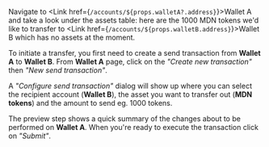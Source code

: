 
Navigate to <Link href={`/accounts/${props.walletA?.address}`}>Wallet A</Link> and take a look under the assets table: here are the 1000 MDN tokens we'd like to transfer to <Link href={`/accounts/${props.walletB.address}`}>Wallet B</Link> which has no assets at the moment.

To initiate a transfer, you first need to create a send transaction from **Wallet A** to **Wallet B**. From **Wallet A** page, click on the _"Create new transaction"_ then _"New send transaction"_.

A _"Configure send transaction"_ dialog will show up where you can select the recipient account (**Wallet B**), the asset you want to transfer out (**MDN tokens**) and the amount to send eg. 1000 tokens.

The preview step shows a quick summary of the changes about to be performed on **Wallet A**. When you're ready to execute the transaction click on _"Submit"_.
